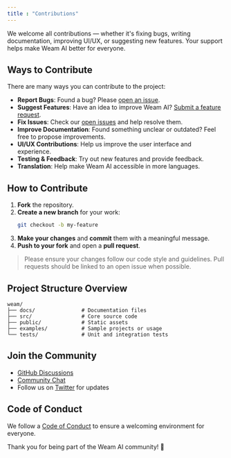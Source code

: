 ```yaml
---
title : "Contributions"
---
```


We welcome all contributions — whether it's fixing bugs, writing documentation, improving UI/UX, or suggesting new features. Your support helps make Weam AI better for everyone.

## Ways to Contribute

There are many ways you can contribute to the project:

- **Report Bugs**: Found a bug? Please [open an issue](https://github.com/weam-ai/weam/issues/new?template=bug_report.md).
- **Suggest Features**: Have an idea to improve Weam AI? [Submit a feature request](https://github.com/weam-ai/weam/issues/new?template=feature_request.md).
- **Fix Issues**: Check our [open issues](https://github.com/weam-ai/weam/issues) and help resolve them.
- **Improve Documentation**: Found something unclear or outdated? Feel free to propose improvements.
- **UI/UX Contributions**: Help us improve the user interface and experience.
- **Testing & Feedback**: Try out new features and provide feedback.
- **Translation**: Help make Weam AI accessible in more languages.

## How to Contribute

1. **Fork** the repository.
2. **Create a new branch** for your work:  
   ```bash
   git checkout -b my-feature
   ```
3. **Make your changes** and **commit** them with a meaningful message.
4. **Push to your fork** and open a **pull request**.

> Please ensure your changes follow our code style and guidelines. Pull requests should be linked to an open issue when possible.

## Project Structure Overview

```
weam/
├── docs/               # Documentation files
├── src/                # Core source code
├── public/             # Static assets
├── examples/           # Sample projects or usage
└── tests/              # Unit and integration tests
```

## Join the Community

- [GitHub Discussions](https://github.com/weam-ai/weam/discussions)
- [Community Chat](https://discord.gg/X5U8R45b)
- Follow us on [Twitter](https://twitter.com/weamai) for updates

## Code of Conduct

We follow a [Code of Conduct](https://github.com/weam-ai/weamai?tab=coc-ov-file) to ensure a welcoming environment for everyone.


Thank you for being part of the Weam AI community! 💙
